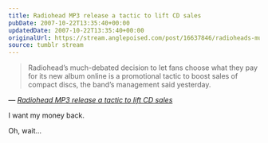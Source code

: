 ```yaml
---
title: Radiohead MP3 release a tactic to lift CD sales
pubDate: 2007-10-22T13:35:40+00:00
updatedDate: 2007-10-22T13:35:40+00:00
originalUrl: https://stream.anglepoised.com/post/16637846/radioheads-much-debated-decision-to-let-fans
source: tumblr stream
---
```


> Radiohead&rsquo;s much-debated decision to let fans choose what they pay for its new album online is a promotional tactic to boost sales of compact discs, the band&rsquo;s management said yesterday.

— <cite>[_Radiohead MP3 release a tactic to lift CD sales_](http://www.ft.com/cms/s/0/0a9c779a-7797-11dc-9de8-0000779fd2ac.html?nclick_check=1)</cite>

I want my money back.

Oh, wait&hellip;
